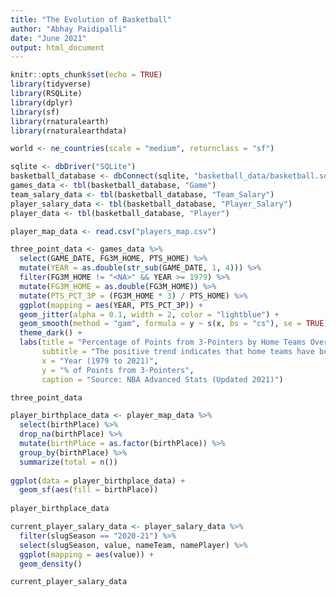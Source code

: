 ```yaml
---
title: "The Evolution of Basketball"
author: "Abhay Paidipalli"
date: "June 2021"
output: html_document
---
```


```r
knitr::opts_chunk$set(echo = TRUE)
library(tidyverse)
library(RSQLite)
library(dplyr)
library(sf)
library(rnaturalearth)
library(rnaturalearthdata)

world <- ne_countries(scale = "medium", returnclass = "sf")

sqlite <- dbDriver("SQLite")
basketball_database <- dbConnect(sqlite, "basketball_data/basketball.sqlite")
games_data <- tbl(basketball_database, "Game")
team_salary_data <- tbl(basketball_database, "Team_Salary")
player_salary_data <- tbl(basketball_database, "Player_Salary")
player_data <- tbl(basketball_database, "Player")

player_map_data <- read.csv("players_map.csv")

```


```r
three_point_data <- games_data %>% 
  select(GAME_DATE, FG3M_HOME, PTS_HOME) %>%
  mutate(YEAR = as.double(str_sub(GAME_DATE, 1, 4))) %>% 
  filter(FG3M_HOME != "<NA>" && YEAR >= 1979) %>% 
  mutate(FG3M_HOME = as.double(FG3M_HOME)) %>% 
  mutate(PTS_PCT_3P = (FG3M_HOME * 3) / PTS_HOME) %>% 
  ggplot(mapping = aes(YEAR, PTS_PCT_3P)) + 
  geom_jitter(alpha = 0.1, width = 2, color = "lightblue") + 
  geom_smooth(method = "gam", formula = y ~ s(x, bs = "cs"), se = TRUE) + 
  theme_dark() + 
  labs(title = "Percentage of Points from 3-Pointers by Home Teams Over Time",
       subtitle = "The positive trend indicates that home teams have been more likely to get points from \nthree-point shots as time goes on",
       x = "Year (1979 to 2021)",
       y = "% of Points from 3-Pointers",
       caption = "Source: NBA Advanced Stats (Updated 2021)")

three_point_data
```

```r
player_birthplace_data <- player_map_data %>% 
  select(birthPlace) %>% 
  drop_na(birthPlace) %>% 
  mutate(birthPlace = as.factor(birthPlace)) %>% 
  group_by(birthPlace) %>% 
  summarize(total = n())
  
ggplot(data = player_birthplace_data) + 
  geom_sf(aes(fill = birthPlace))
  
player_birthplace_data
```


```r
current_player_salary_data <- player_salary_data %>% 
  filter(slugSeason == "2020-21") %>% 
  select(slugSeason, value, nameTeam, namePlayer) %>% 
  ggplot(mapping = aes(value)) + 
  geom_density()

current_player_salary_data
```

